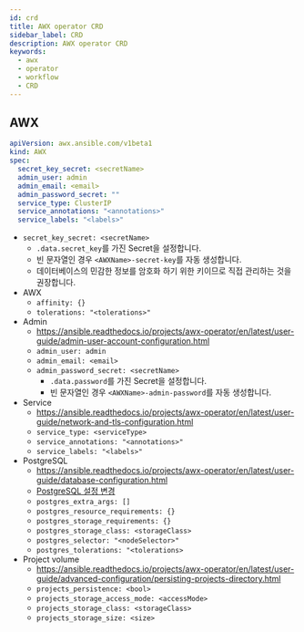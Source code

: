 ```yaml
---
id: crd
title: AWX operator CRD
sidebar_label: CRD
description: AWX operator CRD
keywords:
  - awx
  - operator
  - workflow
  - CRD
---
```


## AWX

```yaml
apiVersion: awx.ansible.com/v1beta1
kind: AWX
spec:
  secret_key_secret: <secretName>
  admin_user: admin
  admin_email: <email>
  admin_password_secret: ""
  service_type: ClusterIP
  service_annotations: "<annotations>"
  service_labels: "<labels>"
```

- `secret_key_secret: <secretName>`
  - `.data.secret_key`를 가진 Secret을 설정합니다.
  - 빈 문자열인 경우 `<AWXName>-secret-key`를 자동 생성합니다.
  - 데이터베이스의 민감한 정보를 암호화 하기 위한 키이므로 직접 관리하는 것을 권장합니다.
- AWX
  - `affinity: {}`
  - `tolerations: "<tolerations>"`
- Admin
  - https://ansible.readthedocs.io/projects/awx-operator/en/latest/user-guide/admin-user-account-configuration.html
  - `admin_user: admin`
  - `admin_email: <email>`
  - `admin_password_secret: <secretName>`
    - `.data.password`를 가진 Secret을 설정합니다.
    - 빈 문자열인 경우 `<AWXName>-admin-password`를 자동 생성합니다.
- Service
  - https://ansible.readthedocs.io/projects/awx-operator/en/latest/user-guide/network-and-tls-configuration.html
  - `service_type: <serviceType>`
  - `service_annotations: "<annotations>"`
  - `service_labels: "<labels>"`
- PostgreSQL
  - https://ansible.readthedocs.io/projects/awx-operator/en/latest/user-guide/database-configuration.html
  - [PostgreSQL 설정 변경](/docs/lang/db/sql/postgresql/config.mdx)
  - `postgres_extra_args: []`
  - `postgres_resource_requirements: {}`
  - `postgres_storage_requirements: {}`
  - `postgres_storage_class: <storageClass>`
  - `postgres_selector: "<nodeSelector>"`
  - `postgres_tolerations: "<tolerations>`
- Project volume
  - https://ansible.readthedocs.io/projects/awx-operator/en/latest/user-guide/advanced-configuration/persisting-projects-directory.html
  - `projects_persistence: <bool>`
  - `projects_storage_access_mode: <accessMode>`
  - `projects_storage_class: <storageClass>`
  - `projects_storage_size: <size>`
